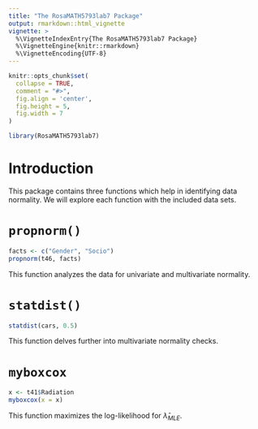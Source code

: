 ```yaml
---
title: "The RosaMATH5793lab7 Package"
output: rmarkdown::html_vignette
vignette: >
  %\VignetteIndexEntry{The RosaMATH5793lab7 Package}
  %\VignetteEngine{knitr::rmarkdown}
  %\VignetteEncoding{UTF-8}
---
```


```r
knitr::opts_chunk$set(
  collapse = TRUE,
  comment = "#>",
  fig.align = 'center',
  fig.height = 5,
  fig.width = 7
)
```

```r
library(RosaMATH5793lab7)
```

# Introduction

This package contains three functions which help in identifying data normality. We will explore each function with the included data sets.

# `propnorm()`

```r
facts <- c("Gender", "Socio")
propnorm(t46, facts)
```

This function analyzes the data for univariate and multivariate normality.

# `statdist()`

```r
statdist(cars, 0.5)
```

This function delves further into multivariate normality checks.

# `myboxcox`

```r
x <- t41$Radiation
myboxcox(x = x)
```

This function maximizes the log-likelihood for $\widehat{\lambda}_{MLE}$. 
